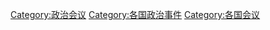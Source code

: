 {{Categories by country|nocat}}

[[Category:政治会议|Category:政治会议]]
[[Category:各国政治事件|Category:各国政治事件]]
[[Category:各国会议|Category:各国会议]]